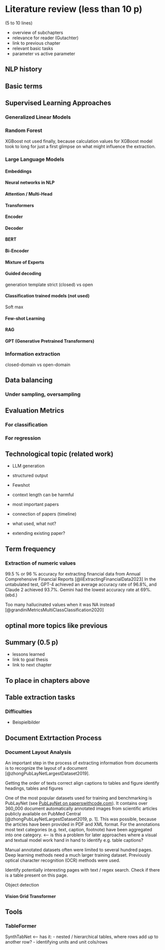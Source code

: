# Literature review (less than 10 p)

\ChapFrame[Literature review][bhtblue]

(5 to 10 lines)

-   overview of subchapters
-   relevance for reader (Gutachter)
-   link to previous chapter
-   relevant basic tasks
-   parameter vs active parameter

## NLP history

## Basic terms

## Supervised Learning Approaches

### Generalized Linear Models

### Random Forest

XGBoost not used finally, because calculation \acr{SHAP} values for XGBoost model took to long for just a first glimpse on what might influence the extraction.

### Large Language Models

#### Embeddings

#### Neural networks in NLP

#### Attention / Multi-Head

#### Transformers

#### Encoder

#### Decoder

#### BERT

#### Bi-Encoder

#### Mixture of Experts

#### Guided decoding

generation template strict (closed) vs open

#### Classification trained models (not used)

Soft max

#### Few-shot Learning

#### RAG

#### GPT (Generative Pretrained Transformers)

### Information extraction

closed-domain vs open-domain

## Data balancing

### Under sampling, oversampling

## Evaluation Metrics

### For classification

### For regression

## Technological topic (related work)

-   LLM generation

-   structured output

-   Fewshot

-   context length can be harmful

-   most important papers

-   connection of papers (timeline)

-   what used, what not?

-   extending existing paper?

## Term frequency

### Extraction of numeric values

99.5 % or 96 % accuracy for extracting financial data from Annual Comprehensive Financial Reports [@liExtractingFinancialData2023] In the untabulated test, GPT-4 achieved an average accuracy rate of 96.8%, and Claude 2 achieved 93.7%. Gemini had the lowest accuracy rate at 69%. (ebd.)

Too many hallucinated values when it was NA instead [@grandiniMetricsMultiClassClassification2020]

## optinal more topics like previous

## Summary (0.5 p)

-   lessons learned
-   link to goal thesis
-   link to next chapter

## To place in chapters above

## Table extraction tasks

### Difficulties

-   Beispielbilder

## Document Extrtaction Process

### Document Layout Analysis

An important step in the process of extracting information from documents is to recognize the layout of a document [@zhongPubLayNetLargestDataset2019].

Getting the order of texts correct align captions to tables and figure identify headings, tables and figures

One of the most popular datasets used for training and benchmarking is PubLayNet (see [PubLayNet on paperswithcode.com](https://paperswithcode.com/sota/document-layout-analysis-on-publaynet-val)). It contains over 360_000 document automatically annotated images from scientific articles publicly available on PubMed Central [@zhongPubLayNetLargestDataset2019, p. 1]. This was possible, because the articles have been provided in PDF and XML format. For the annotations most text categories (e.g. text, caption, footnote) have been aggregated into one category. \<-- is this a problem for later approaches where a visual and textual model work hand in hand to identify e.g. table captions?

Manual annotated datasets often were limited to several hundred pages. Deep learning methods need a much larger training dataset. Previously optical character recognition (OCR) methods were used.

Identify potentially interesting pages with text / regex search. Check if there is a table present on this page.

Object detection

#### Vision Grid Transformer

### 

## Tools

### TableFormer

SynthTabNet \<-- has it: - nested / hierarchical tables, where rows add up to another row? - identifying units and unit cols/rows
